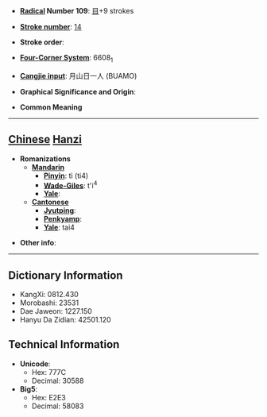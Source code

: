 * '''[[Wiktionary:Chinese radical index| Radical]] Number 109''': [[Wiktionary:Chinese radical index 目|目]]+9 strokes

* '''[[Wiktionary:Chinese total strokes index|Stroke number]]''': [[Wiktionary:Chinese total strokes index 14|14]]

* '''Stroke order''': 

* '''[[Wiktionary:Chinese four corner index|Four-Corner System]]''': 6608<sub>1</sub>

* '''[[Wiktionary:Chinese Cangjie index|Cangjie input]]''': 月山日一人 (BUAMO)

* '''Graphical Significance and Origin''': 

* '''Common Meaning'''

----

== [[Chinese]] [[Hanzi]] ==

* '''Romanizations'''
** '''[[Mandarin]]'''
*** '''[[Pinyin]]''': tì (ti4)
*** '''[[Wade-Giles]]''': t'i<sup>4</sup>
*** '''[[Yale]]''': 
** '''[[Cantonese]]'''
*** '''[[Jyutping]]''':
*** '''[[Penkyamp]]''': 
*** '''[[Yale]]''': tai4

* '''Other info''': 

----

== Dictionary Information ==

* KangXi: 0812.430
* Morobashi: 23531
* Dae Jaweon: 1227.150
* Hanyu Da Zidian: 42501.120

== Technical Information ==

* '''Unicode''':
** Hex: 777C
** Decimal: 30588
* '''Big5''':
** Hex: E2E3
** Decimal: 58083